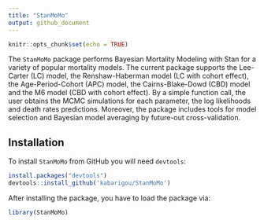 ```yaml
---
title: "StanMoMo"
output: github_document
---
```


```r
knitr::opts_chunk$set(echo = TRUE)
```

The `StanMoMo` package performs Bayesian Mortality Modeling with Stan for a variety of popular mortality models. The current package supports the Lee-Carter (LC) model, the Renshaw-Haberman model (LC with cohort effect), the Age-Period-Cohort (APC) model, the Cairns-Blake-Dowd (CBD) model and the M6 model (CBD with cohort effect). By a simple function call, the user obtains the MCMC simulations for each parameter, the log likelihoods and death rates predictions. Moreover, the package includes tools for model selection and Bayesian model averaging by future-out cross-validation.

## Installation

To install `StanMoMo` from GitHub you will need `devtools`:

``` r
install.packages("devtools")
devtools::install_github('kabarigou/StanMoMo')
```

After installing the package, you have to load the package via: 
```r
library(StanMoMo)
```







